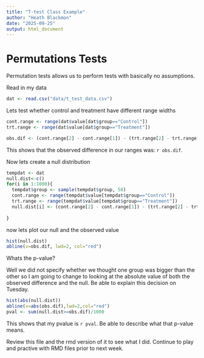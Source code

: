 ```yaml
---
title: "T-test Class Example"
author: "Heath Blackmon"
date: "2025-09-25"
output: html_document
---
```

  
# Permutations Tests
  
Permutation tests allows us to perform tests with basically no assumptions.

Read in my data
```r
dat <- read.csv("data/t_test_data.csv")
```

Lets test whether control and treatment have different range widths

```r
cont.range <- range(dat$value[dat$group=="Control"])
trt.range <- range(dat$value[dat$group=="Treatment"])

obs.dif <- (cont.range[2] - cont.range[1]) - (trt.range[2] - trt.range[1])
```

This shows that the observed difference in our ranges was: `r obs.dif`.

Now lets create a null distribution

```r
tempdat <- dat
null.dist<-c()
for(i in 1:1000){
  tempdat$group <- sample(tempdat$group, 58)
  cont.range <- range(tempdat$value[tempdat$group=="Control"])
  trt.range <- range(tempdat$value[tempdat$group=="Treatment"])
  null.dist[i] <- (cont.range[2] - cont.range[1]) - (trt.range[2] - trt.range[1])
  
}
```

now lets plot our null and the observed value 

```r
hist(null.dist)
abline(v=obs.dif, lwd=2, col="red")
```

Whats the p-value? 

Well we did not specify whether we thought one group was bigger than the other so I am going to change to looking at the absolute value of both the observed difference and the null. Be able to explain this decision on Tuesday.

```r
hist(abs(null.dist))
abline(v=abs(obs.dif),lwd=2,col="red")
pval <- sum(null.dist>=obs.dif)/1000
```

This shows that my pvalue is `r pval`. Be able to describe what that p-value means.


Review this file and the rmd version of it to see what I did. Continue to play and practive with RMD files prior to next week.
